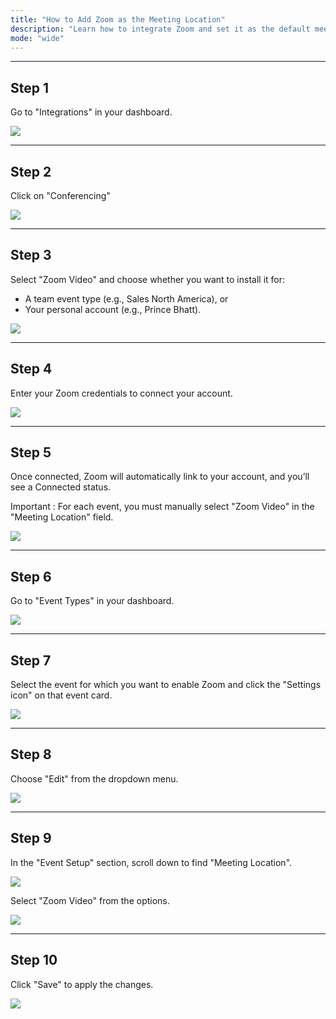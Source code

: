 ```yaml
---
title: "How to Add Zoom as the Meeting Location"
description: "Learn how to integrate Zoom and set it as the default meeting location for your events."
mode: "wide"
---
```

---

## Step 1
Go to "Integrations" in your dashboard.

<Frame><img src="/images/Zoom-Video/Z1.webp" /></Frame>

---

## Step 2
Click on "Conferencing"

<Frame><img src="/images/Zoom-Video/Z2.webp" /></Frame>

---

## Step 3
Select "Zoom Video" and choose whether you want to install it for:  
- A team event type (e.g., Sales North America), or  
- Your personal account (e.g., Prince Bhatt).  

<Frame><img src="/images/Zoom-Video/Z3.webp" /></Frame>

---

## Step 4
Enter your Zoom credentials to connect your account.

<Frame><img src="/images/Zoom-Video/Z4.webp" /></Frame>

---

## Step 5
Once connected, Zoom will automatically link to your account, and you’ll see a Connected status.  

Important : For each event, you must manually select "Zoom Video" in the "Meeting Location" field.  

<Frame><img src="/images/Zoom-Video/Z5.webp" /></Frame>

---

## Step 6
Go to "Event Types" in your dashboard.

<Frame><img src="/images/Zoom-Video/Z6.webp" /></Frame>

---

## Step 7
Select the event for which you want to enable Zoom and click the "Settings icon" on that event card.

<Frame><img src="/images/Zoom-Video/Z7.webp" /></Frame>

---

## Step 8
Choose "Edit" from the dropdown menu.

<Frame><img src="/images/Zoom-Video/Z8.webp" /></Frame>

---

## Step 9
In the "Event Setup" section, scroll down to find "Meeting Location".  
<Frame><img src="/images/Zoom-Video/Z91.webp" /></Frame>

Select "Zoom Video" from the options.

<Frame><img src="/images/Zoom-Video/Z92.webp" /></Frame>

---

## Step 10
Click "Save" to apply the changes.

<Frame><img src="/images/Zoom-Video/Z10.webp" /></Frame>
